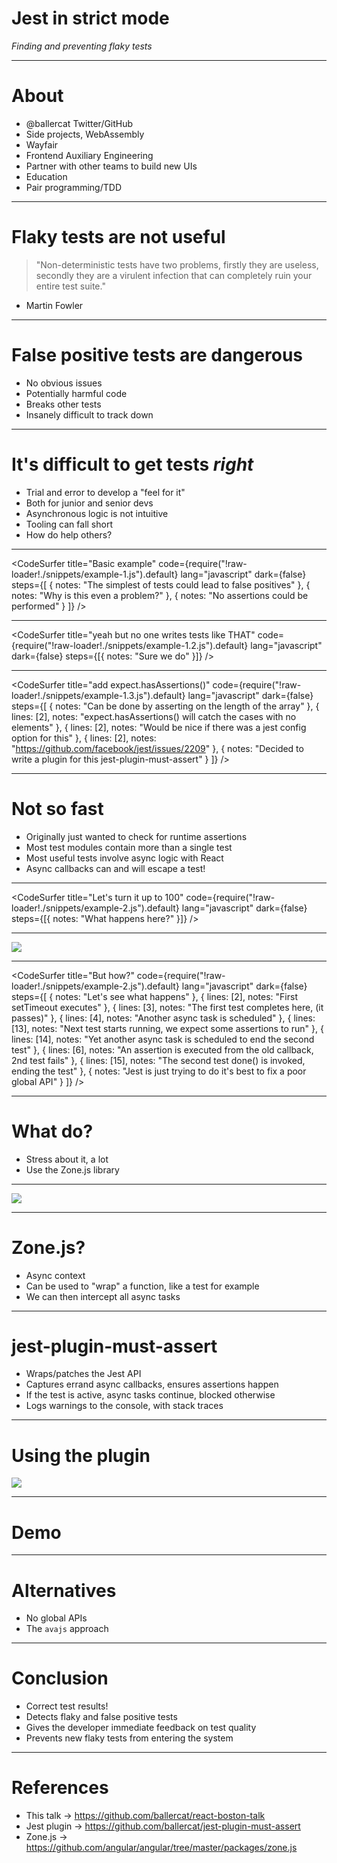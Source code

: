 

# Jest in strict mode

_Finding and preventing flaky tests_

---

# About

- @ballercat Twitter/GitHub
- Side projects, WebAssembly
- Wayfair
- Frontend Auxiliary Engineering
- Partner with other teams to build new UIs
- Education
- Pair programming/TDD

---

# Flaky tests are not useful

> "Non-deterministic tests have two problems, firstly they are useless, secondly they are a virulent infection that can completely ruin your entire test suite."

- Martin Fowler

---

# False positive tests are dangerous

- No obvious issues
- Potentially harmful code
- Breaks other tests
- Insanely difficult to track down

---

# It's difficult to get tests _right_

- Trial and error to develop a "feel for it"
- Both for junior and senior devs
- Asynchronous logic is not intuitive
- Tooling can fall short
- How do help others?

---

<CodeSurfer
  title="Basic example"
  code={require("!raw-loader!./snippets/example-1.js").default}
  lang="javascript"
  dark={false}
  steps={[
    { notes: "The simplest of tests could lead to false positives" },
    { notes: "Why is this even a problem?" },
    { notes: "No assertions could be performed" }
  ]}
/>

---

<CodeSurfer
  title="yeah but no one writes tests like THAT"
  code={require("!raw-loader!./snippets/example-1.2.js").default}
  lang="javascript"
  dark={false}
  steps={[{ notes: "Sure we do" }]}
/>

---

<CodeSurfer
  title="add expect.hasAssertions()"
  code={require("!raw-loader!./snippets/example-1.3.js").default}
  lang="javascript"
  dark={false}
  steps={[
    { notes: "Can be done by asserting on the length of the array" },
    {
      lines: [2],
      notes: "expect.hasAssertions() will catch the cases with no elements"
    },
    {
      lines: [2],
      notes: "Would be nice if there was a jest config option for this"
    },
    { lines: [2], notes: "https://github.com/facebook/jest/issues/2209" },
    { notes: "Decided to write a plugin for this jest-plugin-must-assert" }
  ]}
/>

---

# Not so fast

- Originally just wanted to check for runtime assertions
- Most test modules contain more than a single test
- Most useful tests involve async logic with React
- Async callbacks can and will escape a test!

---

<CodeSurfer
  title="Let's turn it up to 100"
  code={require("!raw-loader!./snippets/example-2.js").default}
  lang="javascript"
  dark={false}
  steps={[{ notes: "What happens here?" }]}
/>

---

![](./resources/nah.png)

---

<CodeSurfer
  title="But how?"
  code={require("!raw-loader!./snippets/example-2.js").default}
  lang="javascript"
  dark={false}
  steps={[
    { notes: "Let's see what happens" },
    { lines: [2], notes: "First setTimeout executes" },
    { lines: [3], notes: "The first test completes here, (it passes)" },
    { lines: [4], notes: "Another async task is scheduled" },
    {
      lines: [13],
      notes: "Next test starts running, we expect some assertions to run"
    },
    {
      lines: [14],
      notes: "Yet another async task is scheduled to end the second test"
    },
    {
      lines: [6],
      notes: "An assertion is executed from the old callback, 2nd test fails"
    },
    {
      lines: [15],
      notes: "The second test done() is invoked, ending the test"
    },
    {
      notes: "Jest is just trying to do it's best to fix a poor global API"
    }
  ]}
/>

---

# What do?

- Stress about it, a lot
- Use the Zone.js library

---

![](./resources/explained.png)

---

# Zone.js?

- Async context
- Can be used to "wrap" a function, like a test for example
- We can then intercept all async tasks

---

# jest-plugin-must-assert

- Wraps/patches the Jest API
- Captures errand async callbacks, ensures assertions happen
- If the test is active, async tasks continue, blocked otherwise
- Logs warnings to the console, with stack traces

---

# Using the plugin

![](./resources/usage.png)

---

# Demo

---

# Alternatives

- No global APIs
- The `avajs` approach

---

# Conclusion

- Correct test results!
- Detects flaky and false positive tests
- Gives the developer immediate feedback on test quality
- Prevents new flaky tests from entering the system

---

# References

- This talk -> https://github.com/ballercat/react-boston-talk
- Jest plugin -> https://github.com/ballercat/jest-plugin-must-assert
- Zone.js -> https://github.com/angular/angular/tree/master/packages/zone.js
